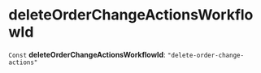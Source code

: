 
# deleteOrderChangeActionsWorkflowId

 `Const` **deleteOrderChangeActionsWorkflowId**: `"delete-order-change-actions"`

